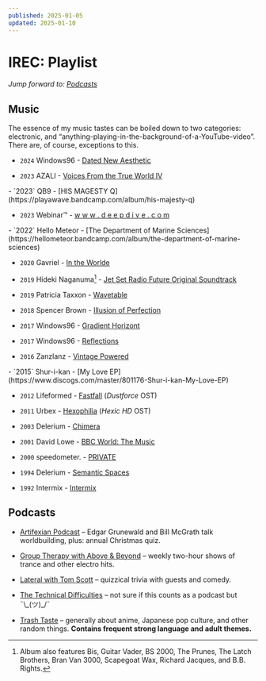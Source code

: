 ```yaml
---
published: 2025-01-05
updated: 2025-01-10
---
```


# IREC: Playlist

*Jump forward to: [Podcasts](#podcasts)*

## Music

The essence of my music tastes can be boiled down to two categories: electronic, and “anything-playing-in-the-background-of-a-YouTube-video”. There are, of course, exceptions to this.

- `2024` Windows96 - [Dated New Aesthetic](https://windows96.bandcamp.com/album/dated-new-aesthetic)

- `2023` AZALI - [Voices From the True World IV](https://azali.bandcamp.com/album/voices-from-the-true-world-iv)

<div class="new-li">
- `2023` QB9 - [HIS MAGESTY Q](https://playawave.bandcamp.com/album/his-majesty-q)
</div>

- `2023` Webinar™ - [w w w . d e e p d i v e . c o m](https://fullmetalrecords.bandcamp.com/album/w-w-w-d-e-e-p-d-i-v-e-c-o-m)

<div class="new-li">
- `2022` Hello Meteor - [The Department of Marine Sciences](https://hellometeor.bandcamp.com/album/the-department-of-marine-sciences)
</div>

- `2020` Gavriel - [In the Worlde](https://windows96.bandcamp.com/album/in-the-worlde)

- `2019` Hideki Naganuma[^1] - [Jet Set Radio Future Original Soundtrack](https://www.discogs.com/release/14535993-Various-Jet-Set-Radio-Future-Original-Soundtrack)

- `2019` Patricia Taxxon - [Wavetable](https://patriciataxxon.bandcamp.com/album/wavetable)

- `2018` Spencer Brown - [Illusion of Perfection](https://music.anjunabeats.com/release/96654-spencer-brown-illusion-of-perfection)

- `2017` Windows96 - [Gradient Horizont](https://windows96.bandcamp.com/album/gradient-horizont)

- `2017` Windows96 - [Reflections](https://windows96.bandcamp.com/album/reflections)

- `2016` Zanzlanz - [Vintage Powered](https://zanzlanz.bandcamp.com/album/vintage-powered)

<div class="new-li">
- `2015` Shur-i-kan - [My Love EP](https://www.discogs.com/master/801176-Shur-i-kan-My-Love-EP)
</div>

- `2012` Lifeformed - [Fastfall](https://lifeformed.bandcamp.com/album/fastfall) (*Dustforce* OST)
  
- `2011` Urbex - [Hexophilia](https://urbex.bandcamp.com/album/hexophilia) (*Hexic HD* OST)
  
- `2003` Delerium - [Chimera](https://delerium-official.bandcamp.com/album/chimera)

- `2001` David Lowe - [BBC World: The Music](https://www.discogs.com/release/14648968-David-Lowe-BBC-World-The-Music)

- `2000` speedometer. - [PRIVATE](https://www.discogs.com/master/363946-Speedometer-Private)

- `1994` Delerium - [Semantic Spaces](https://delerium-official.bandcamp.com/album/semantic-spaces)
  
- `1992` Intermix - [Intermix](https://www.discogs.com/release/74109-InterMix-Intermix)
  
## Podcasts

- [Artifexian Podcast](https://www.artifexianpodcast.com/)
  – Edgar Grunewald and Bill McGrath talk worldbuilding, plus: annual Christmas
    quiz.

- [Group Therapy with Above & Beyond](https://www.aboveandbeyond.nu/abgt)
  – weekly two-hour shows of trance and other electro hits.

- [Lateral with Tom Scott](https://lateralcast.com/)
  – quizzical trivia with guests and comedy.

- [The Technical Difficulties](https://www.techdif.co.uk/)
  – not sure if this counts as a podcast but <span alt=":shrug:">¯\\\_(ツ)\_/¯</span>

- [Trash Taste](https://trashtaste.com)
  – generally about anime, Japanese pop culture, and other random things.
    **Contains frequent strong language and adult themes.**

[^1]: Album also features Bis, Guitar Vader, BS 2000, The Prunes, The Latch
      Brothers, Bran Van 3000, Scapegoat Wax, Richard Jacques, and B.B. Rights.
